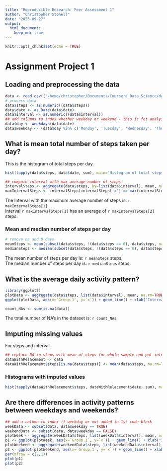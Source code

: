 ```yaml
---
title: "Reproducible Research: Peer Assessment 1"
author: "Christopher Stonell"
date: "2023-09-27"
output: 
  html_document:
    keep_md: true
---
```



```r
knitr::opts_chunk$set(echo = TRUE)
```

# Assignment Project 1  
## Loading and preprocessing the data

```r
data <- read.csv(("/home/christopher/Documents/Coursera_Data_Science/datasciencecoursera/reproducible-research/RepData_PeerAssessment1/activity.csv"))
# process data
data$steps <- as.numeric((data$steps))
data$date <- as.Date(data$date)
data$interval <- as.numeric((data$interval))
## add columns to index whether weekday or weekend - this is fot analyses at end project.
data$day <- weekdays(data$date)
data$weekday <- (data$day %in% c('Monday', 'Tuesday', 'Wednesday', 'Thursday', 'Friday'))
```

## What is mean total number of steps taken per day?
This is the histogram of total steps per day.  

```r
hist(tapply(data$steps, data$date, sum), main="Histogram of total steps/day", xlab = deparse1(substitute(data$date)))
```

``` r
## compute interval with max average number of steps
intervalSteps <- aggregate(data$steps, by=list(data$interval), mean, na.rm=TRUE)
maxIntervalSteps <- intervalSteps[intervalSteps['x'] == max(intervalSteps['x']),]
```
The Interval with the maximum average number of steps is: `r maxIntervalSteps[1]`.  
Interval `r maxIntervalSteps[1]` has an average of `r maxIntervalSteps[2]` steps.

### Mean and median number of steps per day

```r
# remove na and 0 days
meanSteps <- mean(subset(data$steps, !(data$steps == 0), data$steps, na.rm = TRUE))
medianSteps <- median(subset(data$steps, !(data$steps == 0), data$steps, na.rm = TRUE))
```

The mean number of steps per day is: `r meanSteps` steps.  
The median number of steps per day is: `r medianSteps` steps.  

## What is the average daily activity pattern?

```r
library(ggplot2)
plotData <- aggregate(data$steps, list(data$interval), mean, na.rm=TRUE)
ggplot(plotData, aes(x=`Group.1`, y=`x`)) + geom_line() + xlab("Interval") + ylab("Average Steps")
```

```r
count_NAs <- sum(is.na(data))

```

The total number of NA's in the dataset is: `r count_NAs`  

## Imputing missing values

For steps and interval
```r
## replace NA in steps with mean of steps for whole sample and put into new dataset
dataWithRelacement <- data
dataWithRelacement$steps[is.na(data$steps)] <- mean(data$steps, na.rm=TRUE)
```

### Histograms with imputed values

```r
hist(tapply(dataWithRelacement$steps, dataWithRelacement$date, sum), main="Histogram of total steps/day (NA replaced by mean)", xlab = deparse1(substitute(dataWithRelacement$date)))
```

## Are there differences in activity patterns between weekdays and weekends?

```r
## add a column to index if weekday or not added in 1st code block
weekData <- subset(data, data$weekday == TRUE)
weekendData <- subset(data, data$weekday == FALSE)
plotWeek <- aggregate(weekData$steps, list(weekData$interval), mean, na.rm=TRUE)
p1 <- ggplot(plotWeek, aes(x=`Group.1`, y=`x`)) + geom_line() + xlab("Interval") + ylab("Average Steps") + ggtitle("Weekday activity (mean steps by interval)")
plotWeekend <- aggregate(weekendData$steps, list(weekendData$interval), mean, na.rm=TRUE)
p2 <- ggplot(plotWeekend, aes(x=`Group.1`, y=`x`)) + geom_line() + xlab("Interval") + ylab("Average Steps") + ggtitle("Weekend activity (mean steps by interval)")
par(mfrow = c(2,1))
plot(p1)
plot(p2)
```


